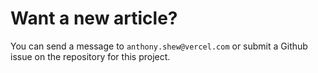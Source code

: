 # Want a new article?

You can send a message to `anthony.shew@vercel.com` or submit a Github issue on the repository for this project.
